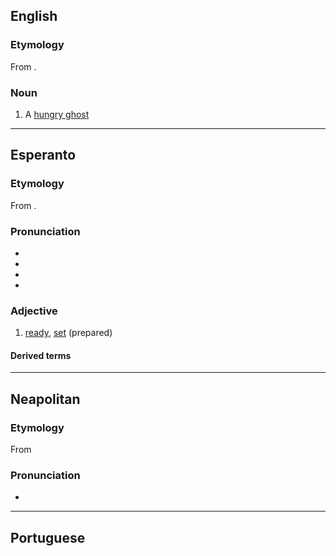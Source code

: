 {{also|préta|prêta|pręta}}

==English==
{{wikipedia}}

===Etymology===
From {{etyl|sa|en}} {{m|sa|प्रेत}}.

===Noun===
{{en-noun}}

# A [[hungry ghost]] {{gloss|a supernatural being in Buddhist folklore, the spirit of a greedy person whose divine retribution is to never be sated}}



----

==Esperanto==

===Etymology===
From {{der|eo|fr|prêt}}.

===Pronunciation===
* {{IPA|eo|/ˈpreta/}}
* {{audio|eo|LL-Q143 (epo)-Robin van der Vliet-preta.wav|Audio}}
* {{hyphenation|eo|pre|ta}}
* {{rhymes|eo|eta}}

===Adjective===
{{eo-head}}

# [[ready]], [[set]] (prepared)

====Derived terms====
{{der2
|eo|pretigi
|pretiĝi
}}

----

==Neapolitan==

===Etymology===
From {{inh|nap|la|petra}}

===Pronunciation===
* {{IPA|nap|/ˈprɛta/}}



----

==Portuguese==